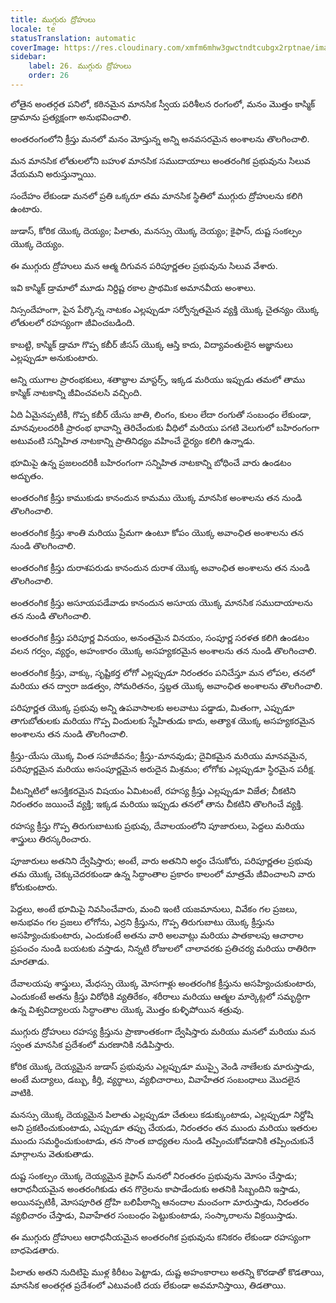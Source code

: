 ```yaml
---
title: ముగ్గురు ద్రోహులు
locale: te
statusTranslation: automatic
coverImage: https://res.cloudinary.com/xmfm6mhw3gwctndtcubgx2rptnae/image/upload/v1741354419/small_cover_la_gran_rebelion_28716e29d2.webp
sidebar:
    label: 26. ముగ్గురు ద్రోహులు
    order: 26
---
```

లోతైన అంతర్గత పనిలో, కఠినమైన మానసిక స్వీయ పరిశీలన రంగంలో, మనం మొత్తం కాస్మిక్ డ్రామాను ప్రత్యక్షంగా అనుభవించాలి.

అంతరంగంలోని క్రీస్తు మనలో మనం మోస్తున్న అన్ని అనవసరమైన అంశాలను తొలగించాలి.

మన మానసిక లోతులలోని బహుళ మానసిక సముదాయాలు అంతరంగిక ప్రభువును సిలువ వేయమని అరుస్తున్నాయి.

సందేహం లేకుండా మనలో ప్రతి ఒక్కరూ తమ మానసిక స్థితిలో ముగ్గురు ద్రోహులను కలిగి ఉంటారు.

జుడాస్, కోరిక యొక్క దెయ్యం; పిలాతు, మనస్సు యొక్క దెయ్యం; కైఫాస్, దుష్ట సంకల్పం యొక్క దెయ్యం.

ఈ ముగ్గురు ద్రోహులు మన ఆత్మ దిగువన పరిపూర్ణతల ప్రభువును సిలువ వేశారు.

ఇవి కాస్మిక్ డ్రామాలో మూడు నిర్దిష్ట రకాల ప్రాథమిక అమానవీయ అంశాలు.

నిస్సందేహంగా, పైన పేర్కొన్న నాటకం ఎల్లప్పుడూ సర్వోన్నతమైన వ్యక్తి యొక్క చైతన్యం యొక్క లోతులలో రహస్యంగా జీవించబడింది.

కాబట్టి, కాస్మిక్ డ్రామా గొప్ప కబీర్ జీసస్ యొక్క ఆస్తి కాదు, విద్యావంతులైన అజ్ఞానులు ఎల్లప్పుడూ అనుకుంటారు.

అన్ని యుగాల ప్రారంభకులు, శతాబ్దాల మాస్టర్స్, ఇక్కడ మరియు ఇప్పుడు తమలో తాము కాస్మిక్ నాటకాన్ని జీవించవలసి వచ్చింది.

ఏది ఏమైనప్పటికీ, గొప్ప కబీర్ యేసు జాతి, లింగం, కులం లేదా రంగుతో సంబంధం లేకుండా, మానవులందరికీ ప్రారంభ భావాన్ని తెరిచేందుకు వీధిలో మరియు పగటి వెలుగులో బహిరంగంగా అటువంటి సన్నిహిత నాటకాన్ని ప్రాతినిధ్యం వహించే ధైర్యం కలిగి ఉన్నాడు.

భూమిపై ఉన్న ప్రజలందరికీ బహిరంగంగా సన్నిహిత నాటకాన్ని బోధించే వారు ఉండటం అద్భుతం.

అంతరంగిక క్రీస్తు కాముకుడు కానందున కామము యొక్క మానసిక అంశాలను తన నుండి తొలగించాలి.

అంతరంగిక క్రీస్తు శాంతి మరియు ప్రేమగా ఉంటూ కోపం యొక్క అవాంఛిత అంశాలను తన నుండి తొలగించాలి.

అంతరంగిక క్రీస్తు దురాశపరుడు కానందున దురాశ యొక్క అవాంఛిత అంశాలను తన నుండి తొలగించాలి.

అంతరంగిక క్రీస్తు అసూయపడేవాడు కానందున అసూయ యొక్క మానసిక సముదాయాలను తన నుండి తొలగించాలి.

అంతరంగిక క్రీస్తు పరిపూర్ణ వినయం, అనంతమైన వినయం, సంపూర్ణ సరళత కలిగి ఉండటం వలన గర్వం, వ్యర్థం, అహంకారం యొక్క అసహ్యకరమైన అంశాలను తన నుండి తొలగించాలి.

అంతరంగిక క్రీస్తు, వాక్కు, సృష్టికర్త లోగో ఎల్లప్పుడూ నిరంతరం పనిచేస్తూ మన లోపల, తనలో మరియు తన ద్వారా జడత్వం, సోమరితనం, స్తబ్దత యొక్క అవాంఛిత అంశాలను తొలగించాలి.

పరిపూర్ణత యొక్క ప్రభువు అన్ని ఉపవాసాలకు అలవాటు పడ్డాడు, మితంగా, ఎప్పుడూ తాగుబోతులకు మరియు గొప్ప విందులకు స్నేహితుడు కాదు, అత్యాశ యొక్క అసహ్యకరమైన అంశాలను తన నుండి తొలగించాలి.

క్రీస్తు-యేసు యొక్క వింత సహజీవనం; క్రీస్తు-మానవుడు; దైవికమైన మరియు మానవమైన, పరిపూర్ణమైన మరియు అసంపూర్ణమైన అరుదైన మిశ్రమం; లోగోకు ఎల్లప్పుడూ స్థిరమైన పరీక్ష.

వీటన్నిటిలో ఆసక్తికరమైన విషయం ఏమిటంటే, రహస్య క్రీస్తు ఎల్లప్పుడూ విజేత; చీకటిని నిరంతరం జయించే వ్యక్తి; ఇక్కడ మరియు ఇప్పుడు తనలో తాను చీకటిని తొలగించే వ్యక్తి.

రహస్య క్రీస్తు గొప్ప తిరుగుబాటుకు ప్రభువు, దేవాలయంలోని పూజారులు, పెద్దలు మరియు శాస్త్రులు తిరస్కరించారు.

పూజారులు అతనిని ద్వేషిస్తారు; అంటే, వారు అతనిని అర్థం చేసుకోరు, పరిపూర్ణతల ప్రభువు తమ యొక్క చెక్కుచెదరకుండా ఉన్న సిద్ధాంతాల ప్రకారం కాలంలో మాత్రమే జీవించాలని వారు కోరుకుంటారు.

పెద్దలు, అంటే భూమిపై నివసించేవారు, మంచి ఇంటి యజమానులు, వివేకం గల ప్రజలు, అనుభవం గల ప్రజలు లోగోను, ఎర్రని క్రీస్తును, గొప్ప తిరుగుబాటు యొక్క క్రీస్తును అసహ్యించుకుంటారు, ఎందుకంటే అతను వారి అలవాట్లు మరియు పాతకాలపు ఆచారాల ప్రపంచం నుండి బయటకు వస్తాడు, నిన్నటి రోజులలో చాలావరకు ప్రతిచర్య మరియు రాతిరిగా మారతాడు.

దేవాలయపు శాస్త్రులు, మేధస్సు యొక్క మోసగాళ్లు అంతరంగిక క్రీస్తును అసహ్యించుకుంటారు, ఎందుకంటే అతను క్రీస్తు విరోధికి వ్యతిరేకం, శరీరాలు మరియు ఆత్మల మార్కెట్లలో సమృద్ధిగా ఉన్న విశ్వవిద్యాలయ సిద్ధాంతాల యొక్క మొత్తం కుళ్ళిపోయిన శత్రువు.

ముగ్గురు ద్రోహులు రహస్య క్రీస్తును ప్రాణాంతకంగా ద్వేషిస్తారు మరియు మనలో మరియు మన స్వంత మానసిక ప్రదేశంలో మరణానికి నడిపిస్తారు.

కోరిక యొక్క దెయ్యమైన జుడాస్ ప్రభువును ఎల్లప్పుడూ ముప్పై వెండి నాణేలకు మారుస్తాడు, అంటే మద్యాలు, డబ్బు, కీర్తి, వ్యర్థాలు, వ్యభిచారాలు, వివాహేతర సంబంధాలు మొదలైన వాటికి.

మనస్సు యొక్క దెయ్యమైన పిలాతు ఎల్లప్పుడూ చేతులు కడుక్కుంటాడు, ఎల్లప్పుడూ నిర్దోషి అని ప్రకటించుకుంటాడు, ఎప్పుడూ తప్పు చేయడు, నిరంతరం తన ముందు మరియు ఇతరుల ముందు సమర్థించుకుంటాడు, తన సొంత బాధ్యతల నుండి తప్పించుకోవడానికి తప్పించుకునే మార్గాలను వెతుకుతాడు.

దుష్ట సంకల్పం యొక్క దెయ్యమైన కైఫాస్ మనలో నిరంతరం ప్రభువును మోసం చేస్తాడు; ఆరాధనీయమైన అంతరంగికుడు తన గొర్రెలను కాపాడేందుకు అతనికి సిబ్బందిని ఇస్తాడు, అయినప్పటికీ, మోసపూరిత ద్రోహి బలిపీఠాన్ని ఆనందాల మంచంగా మారుస్తాడు, నిరంతరం వ్యభిచారం చేస్తాడు, వివాహేతర సంబంధం పెట్టుకుంటాడు, సంస్కారాలను విక్రయిస్తాడు.

ఈ ముగ్గురు ద్రోహులు ఆరాధనీయమైన అంతరంగిక ప్రభువును కనికరం లేకుండా రహస్యంగా బాధపెడతారు.

పిలాతు అతని నుదిటిపై ముళ్ల కిరీటం పెట్టాడు, దుష్ట అహంకారాలు అతన్ని కొరడాతో కొడతాయి, మానసిక అంతర్గత ప్రదేశంలో ఎటువంటి దయ లేకుండా అవమానిస్తాయి, తిడతాయి.

